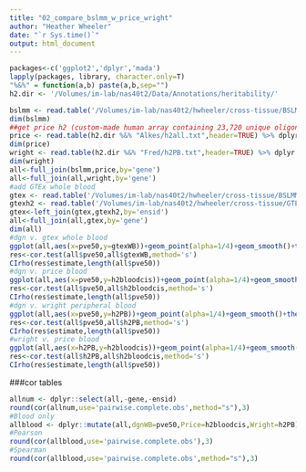 ```yaml
---
title: "02_compare_bslmm_w_price_wright"
author: "Heather Wheeler"
date: "`r Sys.time()`"
output: html_document
---
```


```r
packages<-c('ggplot2','dplyr','mada')
lapply(packages, library, character.only=T)
"%&%" = function(a,b) paste(a,b,sep="")
h2.dir <- '/Volumes/im-lab/nas40t2/Data/Annotations/heritability/'
```


```r
bslmm <- read.table('/Volumes/im-lab/nas40t2/hwheeler/cross-tissue/BSLMM_exp/DGN-WB_exp_BSLMM-s100K_iterations_all_genes_2015-06-14.txt',header=TRUE) %>% dplyr::select(gene,pve50)
dim(bslmm)
##get price h2 (custom-made human array containing 23,720 unique oligonucleotide probes, http://www.nature.com/nature/journal/v452/n7186/full/nature06758.html)
price <- read.table(h2.dir %&% "Alkes/h2all.txt",header=TRUE) %>% dplyr::rename(gene=gname)
dim(price)
wright <- read.table(h2.dir %&% "Fred/h2PB.txt",header=TRUE) %>% dplyr::rename(gene=gname)
dim(wright)
all<-full_join(bslmm,price,by='gene')
all<-full_join(all,wright,by='gene')
#add GTEx whole blood
gtex <- read.table('/Volumes/im-lab/nas40t2/hwheeler/cross-tissue/BSLMM_exp/WholeBlood_TW_exp_BSLMM-s100K_iterations_all_chr1-22_2015-10-18.txt',header=T) %>% mutate(gtexWB=pve50,ensid=gene) %>% dplyr::select(ensid,gtexWB)
gtexh2 <- read.table('/Volumes/im-lab/nas40t2/hwheeler/cross-tissue/GTEx.TW.WholeBlood.h2.all.models_FHSfdr0.05.Chr1-22_globaleQTLOtherChr_reml-no-constrain.2015-12-14.txt',header=T) %>% dplyr::select(gene,ensid)
gtex<-left_join(gtex,gtexh2,by='ensid')
all<-full_join(all,gtex,by='gene')
dim(all)
#dgn v. gtex whole blood
ggplot(all,aes(x=pve50,y=gtexWB))+geom_point(alpha=1/4)+geom_smooth()+theme_bw()+coord_cartesian(ylim=c(-0.15,1.02))
res<-cor.test(all$pve50,all$gtexWB,method='s')
CIrho(res$estimate,length(all$pve50))
#dgn v. price blood
ggplot(all,aes(x=pve50,y=h2bloodcis))+geom_point(alpha=1/4)+geom_smooth()+theme_bw()
res<-cor.test(all$pve50,all$h2bloodcis,method='s')
CIrho(res$estimate,length(all$pve50))
#dgn v. wright peripheral blood
ggplot(all,aes(x=pve50,y=h2PB))+geom_point(alpha=1/4)+geom_smooth()+theme_bw()
res<-cor.test(all$pve50,all$h2PB,method='s')
CIrho(res$estimate,length(all$pve50))
#wright v. price blood
ggplot(all,aes(x=h2PB,y=h2bloodcis))+geom_point(alpha=1/4)+geom_smooth()+theme_bw()
res<-cor.test(all$h2PB,all$h2bloodcis,method='s')
CIrho(res$estimate,length(all$pve50))
```

###cor tables
```r
allnum <- dplyr::select(all,-gene,-ensid)
round(cor(allnum,use='pairwise.complete.obs',method="s"),3)
#Blood only
allblood <- dplyr::mutate(all,dgnWB=pve50,Price=h2bloodcis,Wright=h2PB) %>% dplyr::select(dgnWB,gtexWB,Price,Wright)
#Pearson
round(cor(allblood,use='pairwise.complete.obs'),3)
#Spearman
round(cor(allblood,use='pairwise.complete.obs',method="s"),3)
```